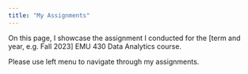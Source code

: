 ```yaml
---
title: "My Assignments"
---
```


On this page, I showcase the assignment I conducted for the \[term and year, e.g. Fall 2023\] EMU 430 Data Analytics course.

Please use left menu to navigate through my assignments.
